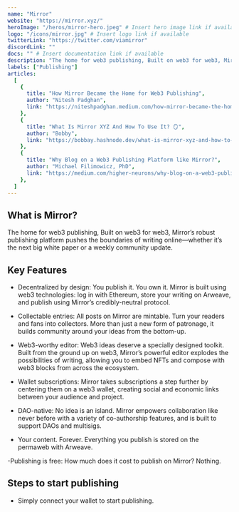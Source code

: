 ```yaml
---
name: "Mirror"
website: "https://mirror.xyz/"
heroImage: "/heros/mirror-hero.jpeg" # Insert hero image link if available
logo: "/icons/mirror.jpg" # Insert logo link if available
twitterLink: "https://twitter.com/viamirror"
discordLink: ""
docs: "" # Insert documentation link if available
description: "The home for web3 publishing, Built on web3 for web3, Mirror’s robust publishing platform pushes the boundaries of writing online—whether it’s the next big white paper or a weekly community update."
labels: ["Publishing"]
articles:
  [
    {
      title: "How Mirror Became the Home for Web3 Publishing",
      author: "Nitesh Padghan",
      link: "https://niteshpadghan.medium.com/how-mirror-became-the-home-for-web3-publishing-6b38d18ab1b5",
    },
    {
      title: "What Is Mirror XYZ And How To Use It? 🪞",
      author: "Bobby",
      link: "https://bobbay.hashnode.dev/what-is-mirror-xyz-and-how-to-use-it",
    },
    {
      title: "Why Blog on a Web3 Publishing Platform like Mirror?",
      author: "Michael Filimowicz, PhD",
      link: "https://medium.com/higher-neurons/why-blog-on-a-web3-publishing-platform-like-mirror-9747c6a3da1d",
    },
  ]
---
```


## What is Mirror?

The home for web3 publishing, Built on web3 for web3, Mirror’s robust publishing platform pushes the boundaries of writing online—whether it’s the next big white paper or a weekly community update.

## Key Features

- Decentralized by design: You publish it. You own it. Mirror is built using web3 technologies: log in with Ethereum, store your writing on Arweave, and publish using Mirror’s credibly-neutral protocol.

- Collectable entries: All posts on Mirror are mintable. Turn your readers and fans into collectors. More than just a new form of patronage, it builds community around your ideas from the bottom-up.

- Web3-worthy editor: Web3 ideas deserve a specially designed toolkit. Built from the ground up on web3, Mirror’s powerful editor explodes the possibilities of writing, allowing you to embed NFTs and compose with web3 blocks from across the ecosystem.

- Wallet subscriptions: Mirror takes subscriptions a step further by centering them on a web3 wallet, creating social and economic links between your audience and project.

- DAO-native: No idea is an island. Mirror empowers collaboration like never before with a variety of co-authorship features, and is built to support DAOs and multisigs.

- Your content. Forever. Everything you publish is stored on the permaweb with Arweave.

-Publishing is free: How much does it cost to publish on Mirror? Nothing.

## Steps to start publishing

- Simply connect your wallet to start publishing.

